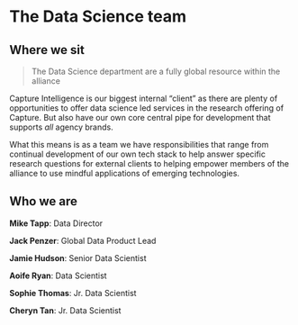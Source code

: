 # The Data Science team 

## Where we sit
> The Data Science department are a fully global resource within the alliance

Capture Intelligence is our biggest internal "client" as there are plenty of opportunities to offer data science led services in the research offering of Capture. But also have our own core central pipe for development that supports *all* agency brands.

What this means is as a team we have responsibilities that range from continual development of our own tech stack to help answer specific research questions for external clients to helping empower members of the alliance to use mindful applications of emerging technologies.

## Who we are

**Mike Tapp**: Data Director

**Jack Penzer**: Global Data Product Lead

**Jamie Hudson**: Senior Data Scientist

**Aoife Ryan**: Data Scientist

**Sophie Thomas**: Jr. Data Scientist

**Cheryn Tan**: Jr. Data Scientist

<!-- ## Our ethos -->

